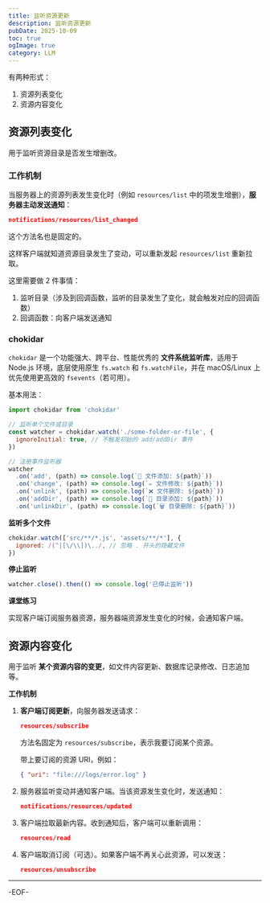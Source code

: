 ```yaml
---
title: 监听资源更新
description: 监听资源更新
pubDate: 2025-10-09
toc: true
ogImage: true
category: LLM
---
```


有两种形式：

1. 资源列表变化
2. 资源内容变化

## 资源列表变化

用于监听资源目录是否发生增删改。

### 工作机制

当服务器上的资源列表发生变化时（例如 `resources/list` 中的项发生增删），**服务器主动发送通知**：

```json
notifications/resources/list_changed
```

这个方法名也是固定的。

这样客户端就知道资源目录发生了变动，可以重新发起 `resources/list` 重新拉取。

这里需要做 2 件事情：

1. 监听目录（涉及到回调函数，监听的目录发生了变化，就会触发对应的回调函数）
2. 回调函数：向客户端发送通知

### chokidar

`chokidar` 是一个功能强大、跨平台、性能优秀的 **文件系统监听库**，适用于 Node.js 环境，底层使用原生 `fs.watch` 和 `fs.watchFile`，并在 macOS/Linux 上优先使用更高效的 `fsevents`（若可用）。

基本用法：

```js
import chokidar from 'chokidar'

// 监听单个文件或目录
const watcher = chokidar.watch('./some-folder-or-file', {
  ignoreInitial: true, // 不触发初始的 add/addDir 事件
})

// 注册事件监听器
watcher
  .on('add', (path) => console.log(`📄 文件添加: ${path}`))
  .on('change', (path) => console.log(`✏️ 文件修改: ${path}`))
  .on('unlink', (path) => console.log(`❌ 文件删除: ${path}`))
  .on('addDir', (path) => console.log(`📁 目录添加: ${path}`))
  .on('unlinkDir', (path) => console.log(`🗑️ 目录删除: ${path}`))
```

**监听多个文件**

```js
chokidar.watch(['src/**/*.js', 'assets/**/*'], {
  ignored: /(^|[\/\\])\../, // 忽略 . 开头的隐藏文件
})
```

**停止监听**

```js
watcher.close().then(() => console.log('已停止监听'))
```

**课堂练习**

实现客户端订阅服务器资源，服务器端资源发生变化的时候，会通知客户端。

## 资源内容变化

用于监听 **某个资源内容的变更**，如文件内容更新、数据库记录修改、日志追加等。

**工作机制**

1. **客户端订阅更新**，向服务器发送请求：

   ```json
   resources/subscribe
   ```

   方法名固定为 `resources/subscribe`，表示我要订阅某个资源。

   带上要订阅的资源 URI，例如：

   ```json
   { "uri": "file:///logs/error.log" }
   ```

2. 服务器监听变动并通知客户端。当该资源发生变化时，发送通知：

   ```json
   notifications/resources/updated
   ```

3. 客户端拉取最新内容。收到通知后，客户端可以重新调用：

   ```json
   resources/read
   ```

4. 客户端取消订阅（可选）。如果客户端不再关心此资源，可以发送：

   ```json
   resources/unsubscribe
   ```

---

-EOF-
